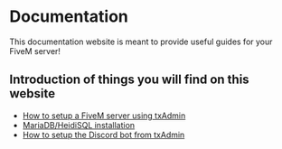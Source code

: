 # Documentation
 
This documentation website is meant to provide useful guides for your FiveM server!

## Introduction of things you will find on this website

- [How to setup a FiveM server using txAdmin](https://nextra-five-m.vercel.app/FiveM/Create-server)
- [MariaDB/HeidiSQL installation](https://nextra-five-m.vercel.app/FiveM/Database)
- [How to setup the Discord bot from txAdmin](https://nextra-five-m.vercel.app/txAdmin/Bot)
